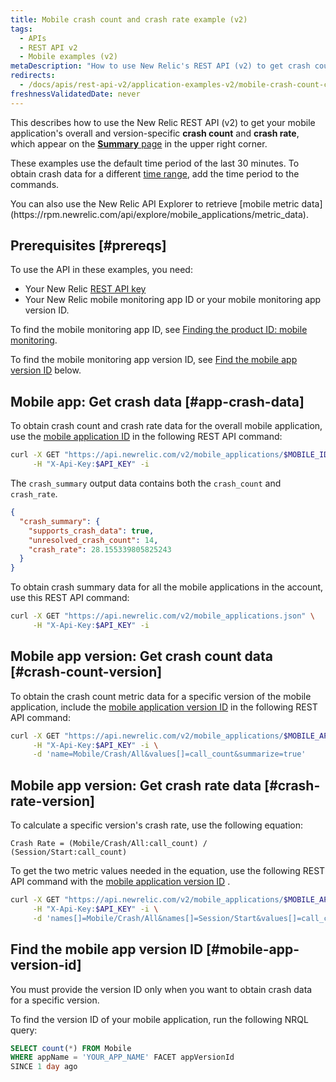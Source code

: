 ```yaml
---
title: Mobile crash count and crash rate example (v2)
tags:
  - APIs
  - REST API v2
  - Mobile examples (v2)
metaDescription: "How to use New Relic's REST API (v2) to get crash count and crash rate data for the overall mobile app or a specific version."
redirects:
  - /docs/apis/rest-api-v2/application-examples-v2/mobile-crash-count-crash-rate-example-v2
freshnessValidatedDate: never
---
```


This describes how to use the New Relic REST API (v2) to get your mobile application's overall and version-specific <DNT>**crash count**</DNT> and <DNT>**crash rate**</DNT>, which appear on the [<DNT>**Summary**</DNT> page](/docs/mobile-monitoring/mobile-monitoring-ui/mobile-app-pages/mobile-apps-overview-page) in the upper right corner.

These examples use the default time period of the last 30 minutes. To obtain crash data for a different [time range](/docs/apis/rest-api-v2/requirements/specifying-time-range-v2), add the time period to the commands.

<Callout variant="tip">
  You can also use the New Relic API Explorer to retrieve [mobile metric data](https://rpm.newrelic.com/api/explore/mobile_applications/metric_data).
</Callout>

## Prerequisites [#prereqs]

To use the API in these examples, you need:

* Your New Relic [REST API key](/docs/apis/rest-api-v2/requirements/rest-api-key)
* Your New Relic mobile monitoring app ID or your mobile monitoring app version ID.

To find the mobile monitoring app ID, see [Finding the product ID: mobile monitoring](/docs/apis/rest-api-v2/requirements/finding-product-id#mobile).

To find the mobile monitoring app version ID, see [Find the mobile app version ID](#mobile-app-version-id) below.

## Mobile app: Get crash data [#app-crash-data]

To obtain crash count and crash rate data for the overall mobile application, use the [mobile application ID](/docs/apis/rest-api-v2/requirements/finding-product-id#mobile) in the following REST API command:

```sh
curl -X GET "https://api.newrelic.com/v2/mobile_applications/$MOBILE_ID.json" \
     -H "X-Api-Key:$API_KEY" -i
```

The `crash_summary` output data contains both the `crash_count` and `crash_rate`.

```json
{
  "crash_summary": {
    "supports_crash_data": true,
    "unresolved_crash_count": 14,
    "crash_rate": 28.155339805825243
  }
}
```

To obtain crash summary data for all the mobile applications in the account, use this REST API command:

```sh
curl -X GET "https://api.newrelic.com/v2/mobile_applications.json" \
     -H "X-Api-Key:$API_KEY" -i
```

## Mobile app version: Get crash count data [#crash-count-version]

To obtain the crash count metric data for a specific version of the mobile application, include the [mobile application version ID](#mobile-app-version-id) in the following REST API command:

```sh
curl -X GET "https://api.newrelic.com/v2/mobile_applications/$MOBILE_APP_VERSION/metrics/data.json" \
     -H "X-Api-Key:$API_KEY" -i \
     -d 'name=Mobile/Crash/All&values[]=call_count&summarize=true'
```

## Mobile app version: Get crash rate data [#crash-rate-version]

To calculate a specific version's crash rate, use the following equation:

```
Crash Rate = (Mobile/Crash/All:call_count) / (Session/Start:call_count)
```

To get the two metric values needed in the equation, use the following REST API command with the [mobile application version ID](#mobile-app-version-id) .

```sh
curl -X GET "https://api.newrelic.com/v2/mobile_applications/$MOBILE_APP_VERSION/metrics/data.json" \
     -H "X-Api-Key:$API_KEY" -i \
     -d 'names[]=Mobile/Crash/All&names[]=Session/Start&values[]=call_count&summarize=true'
```

## Find the mobile app version ID [#mobile-app-version-id]

<Callout variant="important">
  You must provide the version ID only when you want to obtain crash data for a specific version.
</Callout>

To find the version ID of your mobile application, run the following NRQL query:

```sql
SELECT count(*) FROM Mobile
WHERE appName = 'YOUR_APP_NAME' FACET appVersionId 
SINCE 1 day ago
```
